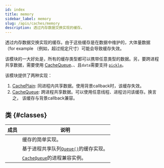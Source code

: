 ```yaml
---
id: index
title: memory
sidebar_label: memory
slug: /apis/caches/memory
description: 透过内存数据交换实现的缓存。
---
```




<APITopBar type="module" source="caches.memory" />

透过内存数据交换实现的缓存。由于这些缓存是在数据中维护的，大体量数据（for example
（例如，超过规定尺寸）可能会导致缓存失效。

该模块的一大好处是，所有的缓存类型都可以携带任意类型的数据。另，要跨进程共享数据，需要使用
[CacheQueue](./CacheQueue.mdx)、、且`data`需要支持
[`pickle`<IconExternalLink/>][link-pickle]。

该模块提供了两种实现：

1. [CachePlain](./CachePlain.mdx): 同进程内共享数据。使用背景callback时，该缓存失效。
2. [CacheQueue](./CacheQueue.mdx): 跨进程共享数据。可以使用任意线程、进程访问该缓存。换言之，
   该缓存与背景callback兼容。

## 类 {#classes}

|                                             成员                                             | <center>说明</center>                                                  |
| :------------------------------------------------------------------------------------------: | :--------------------------------------------------------------------- |
|       [<IconObjType type="class" hasText={true} text="CachePlain"/>](./CachePlain.mdx)       | 缓存的简单实现。                                                       |
|       [<IconObjType type="class" hasText={true} text="CacheQueue"/>](./CacheQueue.mdx)       | 基于进程共享队列[`Queue()`<IconExternalLink/>][link-queue]的缓存实现。 |
| [<IconObjType type="class" hasText={true} text="CacheQueueMirror"/>](./CacheQueueMirror.mdx) | [`CacheQueue`](./CacheQueue.mdx)的进程兼容实例。                       |

[link-pickle]: https://docs.python.org/zh-cn/3/library/pickle.html
[link-queue]: https://docs.python.org/zh-cn/3/library/multiprocessing.html#multiprocessing.managers.SyncManager.Queue
